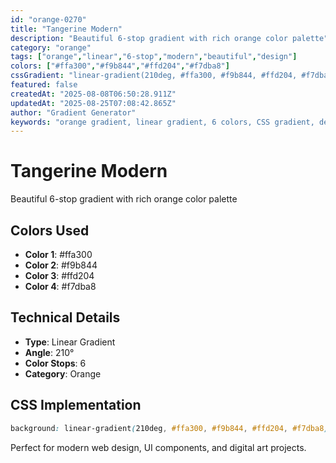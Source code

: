 ```yaml
---
id: "orange-0270"
title: "Tangerine Modern"
description: "Beautiful 6-stop gradient with rich orange color palette"
category: "orange"
tags: ["orange","linear","6-stop","modern","beautiful","design"]
colors: ["#ffa300","#f9b844","#ffd204","#f7dba8"]
cssGradient: "linear-gradient(210deg, #ffa300, #f9b844, #ffd204, #f7dba8)"
featured: false
createdAt: "2025-08-08T06:50:28.911Z"
updatedAt: "2025-08-25T07:08:42.865Z"
author: "Gradient Generator"
keywords: "orange gradient, linear gradient, 6 colors, CSS gradient, design, #ffa300, #f9b844, #ffd204, #f7dba8"
---
```


# Tangerine Modern

Beautiful 6-stop gradient with rich orange color palette

## Colors Used
- **Color 1**: #ffa300
- **Color 2**: #f9b844
- **Color 3**: #ffd204
- **Color 4**: #f7dba8

## Technical Details
- **Type**: Linear Gradient
- **Angle**: 210°
- **Color Stops**: 6
- **Category**: Orange

## CSS Implementation
```css
background: linear-gradient(210deg, #ffa300, #f9b844, #ffd204, #f7dba8);
```

Perfect for modern web design, UI components, and digital art projects.
